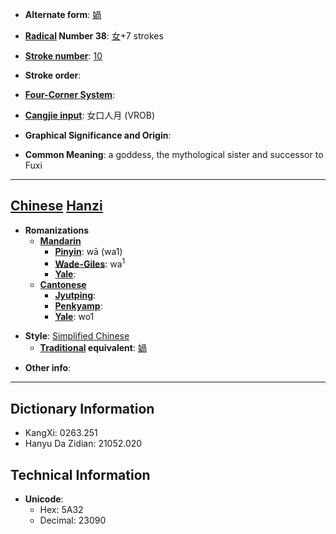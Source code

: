 * '''Alternate form''': [[媧]]

* '''[[Wiktionary:Chinese radical index| Radical]] Number 38''': [[Wiktionary:Chinese radical index 女|女]]+7 strokes

* '''[[Wiktionary:Chinese total strokes index|Stroke number]]''': [[Wiktionary:Chinese total strokes index 10|10]]

* '''Stroke order''': 

* '''[[Wiktionary:Chinese four corner index|Four-Corner System]]''': 

* '''[[Wiktionary:Chinese Cangjie index|Cangjie input]]''': 女口人月 (VROB)

* '''Graphical Significance and Origin''': 

* '''Common Meaning''': a goddess, the mythological sister and successor to Fuxi

----

== [[Chinese]] [[Hanzi]] ==

* '''Romanizations'''
** '''[[Mandarin]]'''
*** '''[[Pinyin]]''': wā (wa1)
*** '''[[Wade-Giles]]''': wa<sup>1</sup>
*** '''[[Yale]]''': 
** '''[[Cantonese]]'''
*** '''[[Jyutping]]''':
*** '''[[Penkyamp]]''': 
*** '''[[Yale]]''': wo1

* '''Style''': [[Simplified Chinese]] 
** '''[[Traditional Chinese|Traditional]] equivalent''': [[媧]]

* '''Other info''': 

----

== Dictionary Information ==

* KangXi: 0263.251
* Hanyu Da Zidian: 21052.020

== Technical Information ==

* '''Unicode''':
** Hex: 5A32
** Decimal: 23090